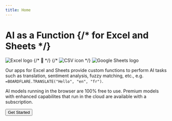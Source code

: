 ```yaml
---
title: Home
---
```


<div>
    <div className="text-8xl font-bold text-center tracking-tight text-blue-900 mt-16 mb-12">
        <h1 className="flex flex-col items-center">
            <span>AI as a Function</span>
            {/* <span className="text-gray-500 text-4xl">for Excel and Sheets</span> */}
        </h1>
    </div>
    <div className="flex justify-center space-x-20 mb-12" >
        <Image src="/images/Microsoft_Office_Excel.svg" alt="Excel logo" width={120} height={120} />
        {/* <span className="text-6xl flex items-center justify-center">🤗</span> */}
        {/* <Image src="/images/csv.svg" alt="CSV icon" width={84} height={84} /> */}
        <Image src="/images/Google_Sheets_logo.svg" alt="Google Sheets logo" width={84} height={84} />
    </div>
</div>

Our apps for Excel and Sheets provide custom functions to perform AI tasks such as translation, sentiment analysis, fuzzy matching, etc., e.g. `=BOARDFLARE.TRANSLATE("Hello", "en", "fr")`.  

AI models running in the browser are 100% free to use.  Premium models with enhanced capabilites that run in the cloud are available with a subscription.

<div className="flex justify-center text-lg">
    
</div>

<div className="flex justify-center mt-10">
    <Link href="/apps/excel/translate">
        <button className="bg-green-600 hover:bg-green-800 text-white font-bold py-2 px-4 rounded">
            Get Started
        </button>
    </Link>
</div>